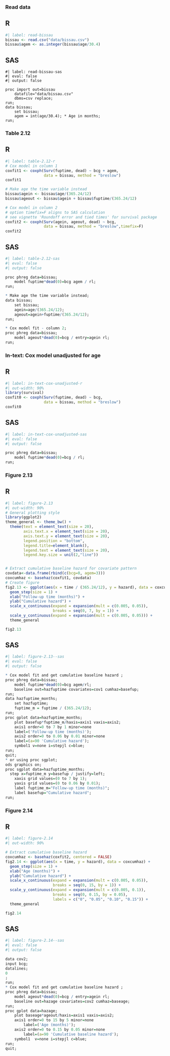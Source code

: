 ### Read data

::: {.panel-tabset}
## R
```r
#| label: read-bissau
bissau <- read.csv("data/bissau.csv")
bissau$agem <- as.integer(bissau$age/30.4)
```

## SAS
```sas
#| label: read-bissau-sas
#| eval: false 
#| output: false

proc import out=bissau
	datafile="data/bissau.csv"
	dbms=csv replace;
run;
data bissau; 
	set bissau; 
	agem = int(age/30.4); * Age in months; 
run;
```
:::

### Table 2.12 

::: {.panel-tabset}
## R
```r
#| label: table-2.12-r
# Cox model in column 1
coxfit1 <- coxph(Surv(fuptime, dead) ~ bcg + agem, 
                 data = bissau, method = "breslow")
coxfit1

# Make age the time variable instead
bissau$agein <- bissau$age/(365.24/12)
bissau$ageout <- bissau$agein + bissau$fuptime/(365.24/12)

# Cox model in column 2
# option timefix=F aligns to SAS calculation
# see vignette 'Roundoff error and tied times' for survival package
coxfit2 <- coxph(Surv(agein, ageout, dead) ~ bcg, 
                 data = bissau, method = "breslow",timefix=F)
coxfit2
```
## SAS
```r
#| label: table-2.12-sas
#| eval: false 
#| output: false

proc phreg data=bissau;
	model fuptime*dead(0)=bcg agem / rl;
run;

* Make age the time variable instead;
data bissau; 
	set bissau;
	agein=age/(365.24/12);
	ageout=agein+fuptime/(365.24/12);
run;

* Cox model fit - column 2; 
proc phreg data=bissau;
	model ageout*dead(0)=bcg / entry=agein rl;
run;
```
:::


### In-text: Cox model unadjusted for age 

::: {.panel-tabset}
## R
```r
#| label: in-text-cox-unadjusted-r
#| out-width: 90%
library(survival)
coxfit0 <- coxph(Surv(fuptime, dead) ~ bcg, 
                 data = bissau, method = "breslow")
coxfit0
```

## SAS
```r
#| label: in-text-cox-unadjusted-sas
#| eval: false 
#| output: false

proc phreg data=bissau;
	model fuptime*dead(0)=bcg / rl;
run;
```
:::

### Figure 2.13 

::: {.panel-tabset}
## R
```r
#| label: figure-2.13
#| out-width: 90%
# General plotting style 
library(ggplot2)
theme_general <- theme_bw() +
  theme(text = element_text(size = 20), 
        axis.text.x = element_text(size = 20), 
        axis.text.y = element_text(size = 20),
        legend.position = "bottom", 
        legend.title=element_blank(),
        legend.text = element_text(size = 20),
        legend.key.size = unit(2,"line")) 


# Extract cumulative baseline hazard for covariate pattern
covdata<-data.frame(rbind(c(bcg=0, agem=3)))
coxcumhaz <- basehaz(coxfit1, covdata)
# Create figure
fig2.13 <- ggplot(aes(x = time / (365.24/12), y = hazard), data = coxcumhaz) + 
  geom_step(size = 1) + 
  xlab("Follow-up time (months)") + 
  ylab("Cumulative hazard") + 
  scale_x_continuous(expand = expansion(mult = c(0.005, 0.05)), 
                     breaks = seq(0, 7, by = 1)) + 
  scale_y_continuous(expand = expansion(mult = c(0.005, 0.05))) +
  theme_general

fig2.13

```

## SAS
```r
#| label: figure-2.13--sas
#| eval: false 
#| output: false

* Cox model fit and get cumulative baseline hazard ; 
proc phreg data=bissau;
	model fuptime*dead(0)=bcg agem/rl;
	baseline out=hazfuptime covariates=cov1 cumhaz=basefup;
run;
data hazfuptime_months; 
	set hazfuptime; 
	fuptime_m = fuptime / (365.24/12); 
run;
proc gplot data=hazfuptime_months;
	plot basefup*fuptime_m/haxis=axis1 vaxis=axis2;
	axis1 order=0 to 7 by 1 minor=none
    label=('Follow-up time (months)');
	axis2 order=0 to 0.06 by 0.01 minor=none
    label=(a=90 'Cumulative hazard');
	symbol1 v=none i=stepjl c=blue;
run;
quit;
* or using proc sgplot;
ods graphics on;
proc sgplot data=hazfuptime_months;
  step x=fuptime_m y=basefup / justify=left;
	xaxis grid values=(0 to 7 by 1);
	yaxis grid values=(0 to 0.06 by 0.01);
	label fuptime_m="Follow-up time (months)";
	label basefup="Cumulative hazard";
run;
```
:::

### Figure 2.14 

::: {.panel-tabset}
## R
```r
#| label: figure-2.14
#| out-width: 90%

# Extract cumulative baseline hazard
coxcumhaz <- basehaz(coxfit2, centered = FALSE)
fig2.14 <- ggplot(aes(x = time, y = hazard), data = coxcumhaz) + 
  geom_step(size = 1) + 
  xlab("Age (months)") + 
  ylab("Cumulative hazard") + 
  scale_x_continuous(expand = expansion(mult = c(0.005, 0.05)), 
                     breaks = seq(0, 15, by = 1)) + 
  scale_y_continuous(expand = expansion(mult = c(0.005, 0.1)), 
                     breaks = seq(0, 0.15, by = 0.05), 
                     labels = c("0", "0.05", "0.10", "0.15")) +
  theme_general

fig2.14
```
## SAS
```r
#| label: figure-2.14--sas
#| eval: false 
#| output: false

data cov2;
input bcg;
datalines;
0
;
run;
* Cox model fit and get cumulative baseline hazard ; 
proc phreg data=bissau;
	model ageout*dead(0)=bcg / entry=agein rl;
	baseline out=hazage covariates=cov2 cumhaz=baseage;
run;
proc gplot data=hazage;
	plot baseage*ageout/haxis=axis1 vaxis=axis2;
	axis1 order=0 to 15 by 5 minor=none
		label=('Age (months)');
	axis2 order=0 to 0.15 by 0.05 minor=none 
		label=(a=90 'Cumulative baseline hazard');
	symbol1  v=none i=stepjl c=blue;
run;
quit;
```
:::